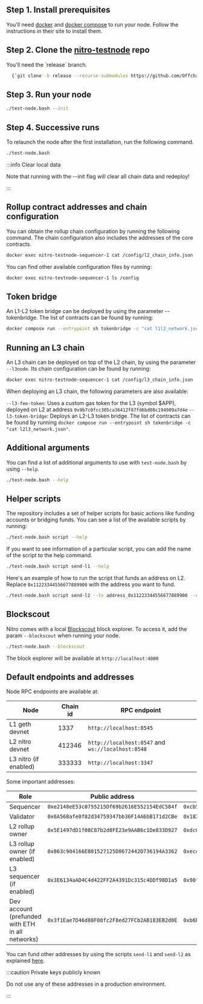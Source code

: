 ## Step 1. Install prerequisites

You'll need [docker](https://docs.docker.com/get-docker/) and [docker compose](https://docs.docker.com/compose/) to run your node. Follow the instructions in their site to install them.

## Step 2. Clone the [nitro-testnode](https://github.com/OffchainLabs/nitro-testnode) repo

<p>You'll need the `release` branch.</p>

```bash
  {`git clone -b release --recurse-submodules https://github.com/OffchainLabs/nitro-testnode.git && cd nitro-testnode`}
```

## Step 3. Run your node

```bash
./test-node.bash --init
```

## Step 4. Successive runs

To relaunch the node after the first installation, run the following command.

```bash
./test-node.bash
```

:::info Clear local data

Note that running with the --init flag will clear all chain data and redeploy!

:::

## Rollup contract addresses and chain configuration

You can obtain the rollup chain configuration by running the following command. The chain configuration also includes the addresses of the core contracts.

```bash
docker exec nitro-testnode-sequencer-1 cat /config/l2_chain_info.json
```

You can find other available configuration files by running:

```bash
docker exec nitro-testnode-sequencer-1 ls /config
```

## Token bridge

An L1-L2 token bridge can be deployed by using the parameter --tokenbridge. The list of contracts can be found by running:

```bash
docker compose run --entrypoint sh tokenbridge -c "cat l1l2_network.json"
```

## Running an L3 chain

An L3 chain can be deployed on top of the L2 chain, by using the parameter `--l3node`. Its chain configuration can be found by running:

```bash
docker exec nitro-testnode-sequencer-1 cat /config/l3_chain_info.json
```

When deploying an L3 chain, the following parameters are also available:

`--l3-fee-token`: Uses a custom gas token for the L3 (symbol $APP), deployed on L2 at address `0x9b7c0fcc305ca36412f87fd6bd08c194909a7d4e`
`--l3-token-bridge`: Deploys an L2-L3 token bridge. The list of contracts can be found by running `docker compose run --entrypoint sh tokenbridge -c "cat l2l3_network.json"`.

## Additional arguments

You can find a list of additional arguments to use with `test-node.bash` by using `--help`.

```bash
./test-node.bash --help
```

## Helper scripts

The repository includes a set of helper scripts for basic actions like funding accounts or bridging funds. You can see a list of the available scripts by running:

```bash
./test-node.bash script --help
```

If you want to see information of a particular script, you can add the name of the script to the help command.

```bash
./test-node.bash script send-l1 --help
```

Here's an example of how to run the script that funds an address on L2. Replace `0x11223344556677889900` with the address you want to fund.

```bash
./test-node.bash script send-l2 --to address_0x11223344556677889900 --ethamount 5
```

## Blockscout

Nitro comes with a local [Blockscout](https://www.blockscout.com/) block explorer. To access it, add the param `--blockscout` when running your node.

```bash
./test-node.bash --blockscout
```

The block explorer will be available at `http://localhost:4000`

## Default endpoints and addresses

Node RPC endpoints are available at:

| Node                  | Chain id | RPC endpoint                                      |
| --------------------- | -------- | ------------------------------------------------- |
| L1 geth devnet        | 1337     | `http://localhost:8545`                           |
| L2 nitro devnet       | 412346   | `http://localhost:8547` and `ws://localhost:8548` |
| L3 nitro (if enabled) | 333333   | `http://localhost:3347`                           |

Some important addresses:

| Role                                             | Public address                               | Private key                                                          |
| ------------------------------------------------ | -------------------------------------------- | -------------------------------------------------------------------- |
| Sequencer                                        | `0xe2148eE53c0755215Df69b2616E552154EdC584f` | `0xcb5790da63720727af975f42c79f69918580209889225fa7128c92402a6d3a65` |
| Validator                                        | `0x6A568afe0f82d34759347bb36F14A6bB171d2CBe` | `0x182fecf15bdf909556a0f617a63e05ab22f1493d25a9f1e27c228266c772a890` |
| L2 rollup owner                                  | `0x5E1497dD1f08C87b2d8FE23e9AAB6c1De833D927` | `0xdc04c5399f82306ec4b4d654a342f40e2e0620fe39950d967e1e574b32d4dd36` |
| L3 rollup owner (if enabled)                     | `0x863c904166E801527125D8672442D736194A3362` | `0xecdf21cb41c65afb51f91df408b7656e2c8739a5877f2814add0afd780cc210e` |
| L3 sequencer (if enabled)                        | `0x3E6134aAD4C4d422FF2A4391Dc315c4DDf98D1a5` | `0x90f899754eb42949567d3576224bf533a20857bf0a60318507b75fcb3edc6f5f` |
| Dev account (prefunded with ETH in all networks) | `0x3f1Eae7D46d88F08fc2F8ed27FCb2AB183EB2d0E` | `0xb6b15c8cb491557369f3c7d2c287b053eb229daa9c22138887752191c9520659` |

You can fund other addresses by using the scripts `send-l1` and `send-l2` as explained [here](#helper-scripts).

:::caution Private keys publicly known

Do not use any of these addresses in a production environment.

:::
